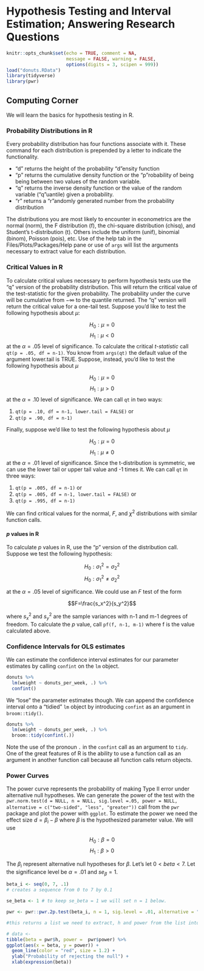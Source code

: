 
# Hypothesis Testing and Interval Estimation; Answering Research Questions {#chp4}

```r
knitr::opts_chunk$set(echo = TRUE, comment = NA, 
                      message = FALSE, warning = FALSE,
                      options(digits = 3, scipen = 999))
load("donuts.RData")
library(tidyverse)
library(pwr)
```

## Computing Corner

We will learn the basics for hypothesis testing in R.

### Probability Distributions in R

Every probability distribution has four functions associate with it.  These command for each distribution is prepended by a letter to indicate the functionality.

- "d" returns the height of the probability "d"ensity function
- "p" returns the cumulative density function or the "p"robability of being being between two values of the random variable.
- "q" returns the inverse density function or the value of the random variable ("q"uantile) given a probability.
- "r" returns a "r"andomly generated number from the probability distribution

The distributions you are most likely to encounter in econometrics are the normal (norm), the F distribution (f), the chi-square distribution (chisq), and Student's t-distribution (t).  Others include the uniform (unif), binomial (binom), Poisson (pois), etc.  Use of the help tab in the Files/Plots/Packages/Help pane or use of `args` will list the arguments necessary to extract value for each distribution.  

### Critical Values in R

To calculate critical values necessary to perform hypothesis tests use the "q" version of the probability distribution.  This will return the critical value of the test-statistic for the given probability.  The probability under the curve will be cumulative from $-\infty$ to the quantile returned.  The "q" version will return the critical value for a one-tail test.  Suppose you'd like to test the following hypothesis about $\mu$:

$$H_0:\mu=0$$
$$H_1:\mu<0$$
at the $\alpha=.05$ level of significance.  To calculate the critical *t-statistic* call `qt(p = .05, df = n-1)`.  You know from `args(qt)` the default value of the argument lower.tail is TRUE.  Suppose, instead, you'd like to test the following hypothesis about $\mu$

$$H_0:\mu=0$$
$$H_1:\mu>0$$
at the $\alpha = .10$ level of significance.  We can call `qt` in two ways:

1. `qt(p = .10, df = n-1, lower.tail = FALSE)` or
2. `qt(p = .90, df = n-1)`

Finally, suppose we'd like to test the following hypothesis about $\mu$

$$H_0:\mu=0$$
$$H_1:\mu\ne0$$
at the $\alpha=.01$ level of significance.  Since the t-distribution is symmetric, we can use the lower tail or upper tail value and -1 times it.  We can call `qt` in three ways:

1. `qt(p = .005, df = n-1)` or
2. `qt(p = .005, df = n-1, lower.tail = FALSE)` or
3. `qt(p = .995, df = n-1)`

We can find critical values for the normal, *F*, and $\chi^2$ distributions with similar function calls.

#### *p* values in R

To calculate _p_ values in R, use the "p" version of the distribution call.  Suppose we test the following hypothesis:

$$H_0:\sigma_1^2=\sigma_2^2$$
$$H_0:\sigma_1^2\ne\sigma_2^2$$

at the $\alpha=.05$ level of significance.  We could use an *F* test of the form

$$F=\frac{s_x^2}{s_y^2}$$ 

where $s_x^2$ and $s_y^2$ are the sample variances with n-1 and m-1 degrees of freedom. To calculate the *p* value, call `pf(f, n-1, m-1)` where f is the value calculated above.   

### Confidence Intervals for OLS estimates

We can estimate the confidence interval estimates for our parameter estimates by calling `confint` on the `lm` object.

```r
donuts %>% 
  lm(weight ~ donuts_per_week, .) %>% 
  confint()
```

We "lose" the parameter estimates though.  We can append the confidence interval onto a "tidied" `lm` object by introducing `confint` as an argument in `broom::tidy()`. 

```r
donuts %>% 
  lm(weight ~ donuts_per_week, .) %>% 
  broom::tidy(confint(.))
```

Note the use of the pronoun `.` in the `confint` call as an argument to `tidy`.  One of the great features of R is the ability to use a function call as an argument in another function call because all function calls return objects.

### Power Curves

The power curve represents the probability of making Type II error under alternative null hypotheses.  We can generate the power of the test with the `pwr.norm.test(d = NULL, n = NULL, sig.level =.05, power = NULL, alternative = c("two-sided", "less", "greater"))` call from the `pwr` package and plot the power with `ggplot`. To estimate the power we need the effect size $d = \beta_i - \beta$ where $\beta$ is the hypothesized parameter value.  We will use 

$$H_0: \beta = 0$$
$$H_1: \beta > 0$$
 
The $\beta_i$ represent alternative null hypotheses for $\beta$. Let's let $0 < beta < 7$. Let the significance level be $\alpha=.01$ and $se_{\beta} = 1$.  

```r
beta_i <- seq(0, 7, .1)
# creates a sequence from 0 to 7 by 0.1

se_beta <- 1 # to keep se_beta = 1 we will set n = 1 below.

pwr <- pwr::pwr.2p.test(beta_i, n = 1, sig.level = .01, alternative = "greater") 

#this returns a list we need to extract, h and power from the list into a tibble

# data <- 
tibble(beta = pwr$h, power =  pwr$power) %>% 
ggplot(aes(x = beta, y = power)) +
  geom_line(color = "red", size = 1.2) +
  ylab("Probability of rejecting the null") +
  xlab(expression(beta))
```


